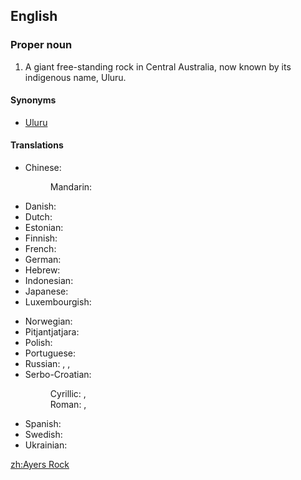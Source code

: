 {{wikipedia}}
==English==

===Proper noun===
{{en-proper noun}}
<!-- was it ever officially Ayer's Rock with an apostrope? -->

# A giant free-standing rock in Central Australia, now known by its indigenous name, Uluru.

====Synonyms====
* [[Uluru]]

====Translations====
{{trans-top|giant rock in Australia}}
* Chinese:
*: Mandarin: {{t|cmn|艾雅斯岩|tr=àiyǎsī yán}}
* Danish: {{t-|da|Uluru}}
* Dutch: {{t-|nl|Uluru}}
* Estonian: {{t-|et|Uluru}}
* Finnish: {{t-|fi|Uluru}}
* French: {{t-|fr|Ayers Rock}}
* German: {{t-|de|Uluru}}
* Hebrew: {{t-|he|אולורו|tr=uluru|m}}
* Indonesian: {{t-|id|Uluru|xs=Indonesian}}
* Japanese: {{t-|ja|ウルル|tr=Ururu}}
* Luxembourgish: {{t-|lb|Ayers Rock}}
{{trans-mid}}
* Norwegian: {{t-|no|Uluru}}
* Pitjantjatjara: {{unicode|[[Uluṟu]]}}
* Polish: {{t-|pl|Uluru}}
* Portuguese: {{t-|pt|Uluru|m}}
* Russian: {{t-|ru|Айерс-рок|tr=Ájers-rók|m}}, {{t-|ru|Улуру|tr=Ulurú|m}}, {{t-|ru|скала Айерс|tr=skalá Ájers|f}}
* Serbo-Croatian:
*: Cyrillic: {{t-|sh|Ајерс рок|m}}, {{t-|sh|Улуру|m}}
*: Roman: {{t-|sh|Ajers rok|m}}, {{t-|sh|Uluru|m}}
* Spanish: {{t-|es|Uluru|m}}
* Swedish: {{t-|sv|Ayers Rock}}
* Ukrainian: {{t-|uk|Айера Гори|tr=Ajera Gory}}
{{trans-bottom}}

[[zh:Ayers Rock]]